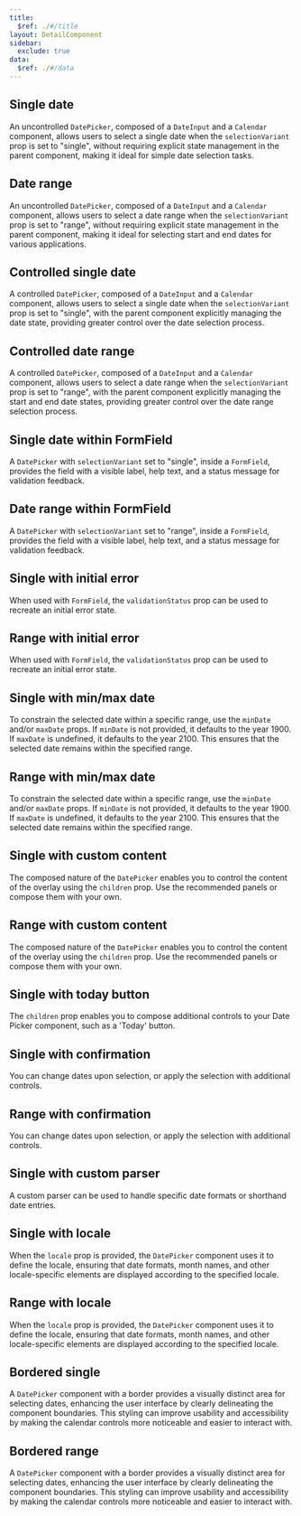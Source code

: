 ```yaml
---
title:
  $ref: ./#/title
layout: DetailComponent
sidebar:
  exclude: true
data:
  $ref: ./#/data
---
```


## Single date

An uncontrolled `DatePicker`, composed of a `DateInput` and a `Calendar` component, allows users to select a single date when the `selectionVariant` prop is set to "single", without requiring explicit state management in the parent component, making it ideal for simple date selection tasks.

<LivePreview componentName="date-picker" exampleName="Single" />

## Date range

An uncontrolled `DatePicker`, composed of a `DateInput` and a `Calendar` component, allows users to select a date range when the `selectionVariant` prop is set to "range", without requiring explicit state management in the parent component, making it ideal for selecting start and end dates for various applications.

<LivePreview componentName="date-picker" exampleName="Range" />

## Controlled single date

A controlled `DatePicker`, composed of a `DateInput` and a `Calendar` component, allows users to select a single date when the `selectionVariant` prop is set to "single", with the parent component explicitly managing the date state, providing greater control over the date selection process.

<LivePreview componentName="date-picker" exampleName="SingleControlled" />

## Controlled date range

A controlled `DatePicker`, composed of a `DateInput` and a `Calendar` component, allows users to select a date range when the `selectionVariant` prop is set to "range", with the parent component explicitly managing the start and end date states, providing greater control over the date range selection process.

<LivePreview componentName="date-picker" exampleName="RangeControlled" />

## Single date within FormField

A `DatePicker` with `selectionVariant` set to "single", inside a `FormField`, provides the field with a visible label, help text, and a status message for validation feedback.

<LivePreview componentName="date-picker" exampleName="SingleWithFormField" />

## Date range within FormField

A `DatePicker` with `selectionVariant` set to "range", inside a `FormField`, provides the field with a visible label, help text, and a status message for validation feedback.

<LivePreview componentName="date-picker" exampleName="RangeWithFormField" />

## Single with initial error

When used with `FormField`, the `validationStatus` prop can be used to recreate an initial error state.

<LivePreview componentName="date-picker" exampleName="SingleWithInitialError" />

## Range with initial error

When used with `FormField`, the `validationStatus` prop can be used to recreate an initial error state.

<LivePreview componentName="date-picker" exampleName="RangeWithInitialError" />

## Single with min/max date

To constrain the selected date within a specific range, use the `minDate` and/or `maxDate` props. If `minDate` is not provided, it defaults to the year 1900. If `maxDate` is undefined, it defaults to the year 2100. This ensures that the selected date remains within the specified range.

<LivePreview componentName="date-picker" exampleName="SingleWithMinMaxDate" />

## Range with min/max date

To constrain the selected date within a specific range, use the `minDate` and/or `maxDate` props. If `minDate` is not provided, it defaults to the year 1900. If `maxDate` is undefined, it defaults to the year 2100. This ensures that the selected date remains within the specified range.

<LivePreview componentName="date-picker" exampleName="RangeWithMinMaxDate" />

## Single with custom content

The composed nature of the `DatePicker` enables you to control the content of the overlay using the `children` prop. Use the recommended panels or compose them with your own.

<LivePreview componentName="date-picker" exampleName="SingleWithCustomPanel" />

## Range with custom content

The composed nature of the `DatePicker` enables you to control the content of the overlay using the `children` prop. Use the recommended panels or compose them with your own.

<LivePreview componentName="date-picker" exampleName="RangeWithCustomPanel" />

## Single with today button

The `children` prop enables you to compose additional controls to your Date Picker component, such as a 'Today' button.

<LivePreview componentName="date-picker" exampleName="SingleWithTodayButton" />

## Single with confirmation

You can change dates upon selection, or apply the selection with additional controls.

<LivePreview componentName="date-picker" exampleName="SingleWithConfirmation" />

## Range with confirmation

You can change dates upon selection, or apply the selection with additional controls.

<LivePreview componentName="date-picker" exampleName="RangeWithConfirmation" />

## Single with custom parser

A custom parser can be used to handle specific date formats or shorthand date entries.

<LivePreview componentName="date-picker" exampleName="SingleWithCustomParser" />

## Single with locale

When the `locale` prop is provided, the `DatePicker` component uses it to define the locale, ensuring that date formats, month names, and other locale-specific elements are displayed according to the specified locale.

<LivePreview componentName="date-picker" exampleName="SingleWithLocaleEnUS" />

## Range with locale

When the `locale` prop is provided, the `DatePicker` component uses it to define the locale, ensuring that date formats, month names, and other locale-specific elements are displayed according to the specified locale.

<LivePreview componentName="date-picker" exampleName="RangeWithLocaleEsES" />

## Bordered single

A `DatePicker` component with a border provides a visually distinct area for selecting dates, enhancing the user interface by clearly delineating the component boundaries. This styling can improve usability and accessibility by making the calendar controls more noticeable and easier to interact with.

<LivePreview componentName="date-picker" exampleName="SingleBordered" />

## Bordered range

A `DatePicker` component with a border provides a visually distinct area for selecting dates, enhancing the user interface by clearly delineating the component boundaries. This styling can improve usability and accessibility by making the calendar controls more noticeable and easier to interact with.

<LivePreview componentName="date-picker" exampleName="RangeBordered" />

```

```
